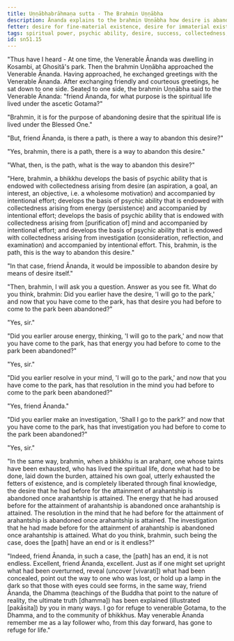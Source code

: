 ```yaml
---
title: Uṇṇābhabrāhmaṇa sutta - The Brahmin Uṇṇābha
description: Ānanda explains to the brahmin Uṇṇābha how desire is abandoned by developing the four bases of psychic ability.
fetter: desire for fine-material existence, desire for immaterial existence, conceit, restlessness, ignorance
tags: spiritual power, psychic ability, desire, success, collectedness, aspiration, persistence, energy, mind, investigation, reflection, close examination, sn, sn45-56, sn51
id: sn51.15
---
```


"Thus have I heard - At one time, the Venerable Ānanda was dwelling in Kosambi, at Ghositā's park. Then the brahmin Uṇṇābha approached the Venerable Ānanda. Having approached, he exchanged greetings with the Venerable Ānanda. After exchanging friendly and courteous greetings, he sat down to one side. Seated to one side, the brahmin Uṇṇābha said to the Venerable Ānanda: "friend Ānanda, for what purpose is the spiritual life lived under the ascetic Gotama?"

"Brahmin, it is for the purpose of abandoning desire that the spiritual life is lived under the Blessed One."

"But, friend Ānanda, is there a path, is there a way to abandon this desire?"

"Yes, brahmin, there is a path, there is a way to abandon this desire."

"What, then, is the path, what is the way to abandon this desire?"

"Here, brahmin, a bhikkhu develops the basis of psychic ability that is endowed with collectedness arising from desire (an aspiration, a goal, an interest, an objective, i.e. a wholesome motivation) and accompanied by intentional effort; develops the basis of psychic ability that is endowed with collectedness arising from energy (persistence) and accompanied by intentional effort; develops the basis of psychic ability that is endowed with collectedness arising from [purification of] mind and accompanied by intentional effort; and develops the basis of psychic ability that is endowed with collectedness arising from investigation (consideration, reflection, and examination) and accompanied by intentional effort. This, brahmin, is the path, this is the way to abandon this desire."

"In that case, friend Ānanda, it would be impossible to abandon desire by means of desire itself."

"Then, brahmin, I will ask you a question. Answer as you see fit. What do you think, brahmin: Did you earlier have the desire, 'I will go to the park,' and now that you have come to the park, has that desire you had before to come to the park been abandoned?"

"Yes, sir."

"Did you earlier arouse energy, thinking, 'I will go to the park,' and now that you have come to the park, has that energy you had before to come to the park been abandoned?"

"Yes, sir."

"Did you earlier resolve in your mind, 'I will go to the park,' and now that you have come to the park, has that resolution in the mind you had before to come to the park been abandoned?"

"Yes, friend Ānanda."

"Did you earlier make an investigation, 'Shall I go to the park?' and now that you have come to the park, has that investigation you had before to come to the park been abandoned?"

"Yes, sir."

"In the same way, brahmin, when a bhikkhu is an arahant, one whose taints have been exhausted, who has lived the spiritual life, done what had to be done, laid down the burden, attained his own goal, utterly exhausted the fetters of existence, and is completely liberated through final knowledge, the desire that he had before for the attainment of arahantship is abandoned once arahantship is attained. The energy that he had aroused before for the attainment of arahantship is abandoned once arahantship is attained. The resolution in the mind that he had before for the attainment of arahantship is abandoned once arahantship is attained. The investigation that he had made before for the attainment of arahantship is abandoned once arahantship is attained. What do you think, brahmin, such being the case, does the [path] have an end or is it endless?"

"Indeed, friend Ānanda, in such a case, the [path] has an end, it is not endless. Excellent, friend Ānanda, excellent. Just as if one might set upright what had been overturned, reveal (uncover [vivarati]) what had been concealed, point out the way to one who was lost, or hold up a lamp in the dark so that those with eyes could see forms, in the same way, friend Ānanda, the Dhamma (teachings of the Buddha that point to the nature of reality, the ultimate truth [dhamma]) has been explained (illustrated [pakāsita]) by you in many ways. I go for refuge to venerable Gotama, to the Dhamma, and to the community of bhikkhus. May venerable Ānanda remember me as a lay follower who, from this day forward, has gone to refuge for life."